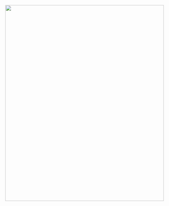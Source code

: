 </p>
</p>
<p align="center">
   <img src="figs/Resiliencia_capa.png" width="100%" height="40%">
</p>
</p>


<!--# Mapeamento de áreas resilientes a mudanças climáticas nos biomas brasileiros 

<p align="center">
   <img src="figs/capa_fig.png" width="100%" height="40%">
</p>

<br />
<br />
<br />
<br />
<br />

:::{layout-nrow=2}

![](figs/TNC_logo.png)

![](figs/MPEG_logo.png)

![](figs/logotipo-ufabc-abaixo.png)

![](figs/tipografia_ufj_preto_modelo_02.png)

![](figs/ufms_logo_negativo_assinatura_vertical_rgb.png)

![](figs/ufrn_logotipo_flat.png)

![](figs/sos_pantanal_logo-slider.png)

![](figs/associacao_caatinga-nova_logo-400.png)

:::
-->
